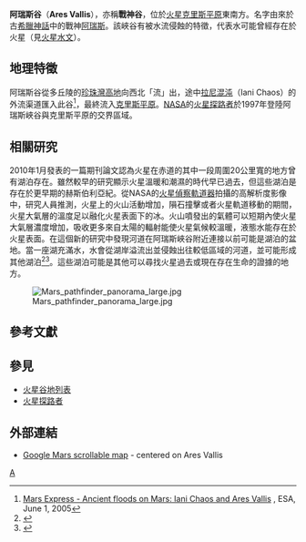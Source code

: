 {{MarsGeo-Valley
|image=[[File:PIA02405.jpg|290px]]
|caption=[[火星拓荒者號|火星拓荒者號]]於1999年拍攝的[[克里斯平原|克里斯平原]]與阿瑞斯谷交界地帶
|latitude=10.4
|N_or_S=N
|longitude=25.8
|E_or_W=W
|location=[[歐克西亞沼區|歐克西亞沼區]]<br />{{link-en|珍珠灣高地|Margaritifer Terra}}以北、[[克里斯平原|克里斯平原]]以南、[[子午線高原|子午線高原]]以西
|name=阿瑞斯谷<br />Ares Valles
|length=1,700 公里
|depth=1 公里左右
|width=15 至 25 公里
|naming=得名自古希臘戰神[[阿瑞斯|阿瑞斯]]
}} 
'''阿瑞斯谷'''（'''Ares Vallis'''），亦稱'''戰神谷'''，位於[[火星|火星]][[克里斯平原|克里斯平原]]東南方。名字由來於古[[希臘神話|希臘神話]]中的戰神[[阿瑞斯|阿瑞斯]]。該峽谷有被水流侵蝕的特徵，代表水可能曾經存在於火星（見[[火星水文|火星水文]]）。

== 地理特徵 ==
阿瑞斯谷從多丘陵的[[珍珠灣高地|珍珠灣高地]]向西北「流」出，途中[[拉尼混沌|拉尼混沌]]（Iani Chaos）的外流渠道匯入此谷<ref>[http://www.esa.int/SPECIALS/Mars_Express/SEMIKO0DU8E_0.html Mars Express - Ancient floods on Mars: Iani Chaos and Ares Vallis] {{Wayback|url=http://www.esa.int/SPECIALS/Mars_Express/SEMIKO0DU8E_0.html |date=20121011185840 }}, ESA, June 1, 2005</ref>，最終流入[[克里斯平原|克里斯平原]]。[[NASA|NASA]]的[[火星探路者|火星探路者]]於1997年登陸阿瑞斯峽谷與克里斯平原的交界區域。

== 相關研究 ==
2010年1月發表的一篇期刊論文認為火星在赤道的其中一段周圍20公里寬的地方曾有湖泊存在。雖然較早的研究顯示火星溫暖和潮濕的時代早已過去，但這些湖泊是存在於更早期的赫斯伯利亞紀。從NASA的[[火星偵察軌道器|火星偵察軌道器]]拍攝的高解析度影像中，研究人員推測，火星上的火山活動增加，隕石撞擊或者火星軌道移動的期間，火星大氣層的溫度足以融化火星表面下的冰。火山噴發出的氣體可以短期內使火星大氣層濃度增加，吸收更多來自太陽的輻射能使火星氣候較溫暖，液態水能存在於火星表面。在這個新的研究中發現河道在阿瑞斯峽谷附近連接以前可能是湖泊的盆地。當一座湖充滿水，水會從湖岸溢流出並侵蝕出往較低區域的河道，並可能形成其他湖泊<ref>{{Cite news |url=http://www.sciencedaily.com/releases/2012/01/100104092452.htm |title=Spectacular Mars Images Reveal Evidence of Ancient Lakes |work=ScienceDaily |date=January 4, 2010 |accessdate=2010-11-21 |archive-date=2011-06-05 |archive-url=https://web.archive.org/web/20110605085434/http://www.sciencedaily.com/releases/2012/01/100104092452.htm |dead-url=no }}</ref><ref>{{Cite journal |first=Sanjeev |last=Gupta |first2=Nicholas |last2=Warner |first3=Jung-Rack |last3=Kim |first4=Shih-Yuan |last4=Lin |first5=Jan |last5=Muller |year=2010 |title=Hesperian equatorial thermokarst lakes in Ares Vallis as evidence for transient warm conditions on Mars |url=https://archive.org/details/sim_geology_2010-01_38_1/page/71 |journal=Geology |volume=38 |issue=1 |pages=71–74 |doi=10.1130/G30579.1 }}</ref>。這些湖泊可能是其他可以尋找火星過去或現在存在生命的證據的地方。

{{Gallery 
|File:Quadrângulo_de_Oxia_Palus.JPG|[[歐克西亞沼區|歐克西亞沼區]]（Oxia Palus）的地圖。有註明主要地形特徵。該區包含許多下陷的[[混沌地形|混沌地形]]和外流河道（舊河谷）。阿瑞斯峽谷接近底部中間處。 
|File:Erosion features in Ares Vallis.JPG|THEMIS拍攝阿瑞斯谷內的侵蝕特徵。
|File:Ares Vallis from Viking.jpg|海盜號拍攝的阿瑞斯谷。渠道寬約25公里，深度約1公里。這將是相當壯觀的山谷。 
|File:Channels in Ares Vallis Region.jpg|HiRISE拍攝的阿瑞斯谷內渠道。
|File:Ares Valles.JPG|HiRISE拍攝的阿瑞斯谷。
}}

[[Image:Mars_pathfinder_panorama_large.jpg|center]]

== 參考文獻 ==
{{Reflist}}

== 參見 ==
*[[火星谷地列表|火星谷地列表]]
*[[火星探路者|火星探路者]]

== 外部連結 ==
*[http://www.google.com/mars/#lat=10.3&lon=-25.8 Google Mars scrollable map] {{Wayback|url=http://www.google.com/mars/#lat=10.3&lon=-25.8 |date=20110222180608 }} - centered on Ares Vallis

[[Category:火星峽谷|A]]

{{火星}}